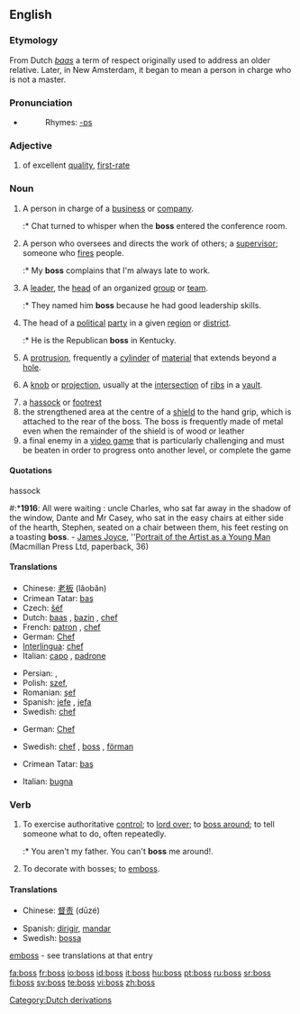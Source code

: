 ==English==

===Etymology===
From Dutch ''[[baas]]'' a term of respect originally used to address an older relative. Later, in New Amsterdam, it began to mean a person in charge who is not a master.

===Pronunciation===
*{{audio|en-us-boss.ogg|Audio (US)}}
*:Rhymes: [[Rhymes:English:-ɒs|-ɒs]]

===Adjective===
{{en-adj|-}}

# {{slang}} of excellent [[quality]], [[first-rate]]

===Noun===
{{en-noun|es}}

# A person in charge of a [[business]] or [[company]].
#:* Chat turned to whisper when the '''boss''' entered the conference room.
# A person who oversees and directs the work of others; a [[supervisor]]; someone who [[fires]] people.
#:* My '''boss''' complains that I'm always late to work.
# A [[leader]], the [[head]] of an organized [[group]] or [[team]].
#:* They named him '''boss''' because he had good leadership skills.
# The head of a [[political]] [[party]] in a given [[region]] or [[district]].
#:* He is the Republican '''boss''' in Kentucky.
# {{context|mechanical}} A [[protrusion]], frequently a [[cylinder]] of [[material]] that extends beyond a [[hole]].
# {{architecture}} A [[knob]] or [[projection]], usually at the [[intersection]] of [[rib]]s in a [[vault]].
# a [[hassock]] or [[footrest]]
# the strengthened area at the centre of a [[shield]] to the hand grip, which is attached to the rear of the boss. The boss is frequently made of metal even when the remainder of the shield is of wood or leather
# a final enemy in a [[video game]] that is particularly challenging and must be beaten in order to progress onto another level, or complete the game

====Quotations====
;hassock
#:*'''1916''': All were waiting : uncle Charles, who sat far away in the shadow of the window, Dante and Mr Casey, who sat in the easy chairs at either side of the hearth, Stephen, seated on a chair between them, his feet resting on a toasting '''boss'''. - [[w:James Joyce|James Joyce]], ''[[w:Portrait of the Artist as a Young Man|Portrait of the Artist as a Young Man]] (Macmillan Press Ltd, paperback, 36)

====Translations====
{{trans-top|person in charge}}
*Chinese: [[老板]] (lǎobǎn)
*Crimean Tatar: [[baş#Crimean Tatar|baş]]
*Czech: [[šéf]] {{m}}
*Dutch: [[baas]] {{m}}, [[bazin]] {{f}}, [[chef]] {{m}}
*French: [[patron]] {{m}}, [[chef]] {{m}}
*German: [[Chef]] {{m}}
*[[Interlingua]]: [[chef]]
*Italian: [[capo]] {{m}}, [[padrone]] {{m}}
{{trans-mid}}
*Persian: {{FAchar|[[مدیر]]}} {{m}}, {{FAchar|[[کارفرما]]}} {{m}}
*Polish: [[szef]], {{m}}
*Romanian: [[şef]] {{m}}
*Spanish: [[jefe]] {{m}}, [[jefa]] {{f}}
*Swedish: [[chef]] {{c}}
{{trans-bottom}}

{{trans-top|supervisor}}
*German: [[Chef]] {{m}}
{{trans-mid}}
*Swedish: [[chef]] {{c}}, [[#Swedish|boss]] {{c}}, [[förman]] {{c}}
{{trans-bottom}}

{{trans-top|leader, head of an organised team}}
{{trans-mid}}
{{trans-bottom}}

{{trans-top|head of a political party}}
*Crimean Tatar: [[baş#Crimean Tatar|baş]]
{{trans-mid}}
{{trans-bottom}}

{{trans-top|(''mechanical'') a protrusion}}
{{trans-mid}}
{{trans-bottom}}

{{trans-top|(''architecture'') knob or protrusion}}
*Italian: [[bugna]] {{f}}
{{trans-mid}}
{{trans-bottom}}

{{trans-top|a hassock or footrest}}
{{trans-mid}}
{{trans-bottom}}
{{trans-top|centre of a shield}}
{{trans-mid}}
{{trans-bottom}}

===Verb===
{{en-verb|boss|es}}

# To exercise authoritative [[control]]; to [[lord over]]; to [[boss around]]; to tell someone what to do, often repeatedly.
#:* You aren't my father. You can't '''boss''' me around!.
# {{rare}} To decorate with bosses; to [[emboss]].

====Translations====
{{trans-top|to exercise authority}}
*Chinese: [[督责]] (dūzé)
{{trans-mid}}
*Spanish: [[dirigir]], [[mandar]]
*Swedish: [[bossa]] 
{{trans-bottom}}

;[[emboss]] - see translations at that entry

[[Category:Dutch derivations]]

[[fa:boss]]
[[fr:boss]]
[[io:boss]]
[[id:boss]]
[[it:boss]]
[[hu:boss]]
[[pt:boss]]
[[ru:boss]]
[[sr:boss]]
[[fi:boss]]
[[sv:boss]]
[[te:boss]]
[[vi:boss]]
[[zh:boss]]